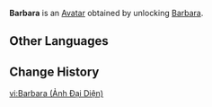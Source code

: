 {{About|the Avatar|the playable character|Barbara}}
{{Avatar Infobox
|title    = Barbara
|id       = 400
|image    = Barbara Avatar.png
|type     = Character
|features = Barbara
|obtain   = Unlock [[Barbara]]
}}
'''Barbara''' is an [[Avatar]] obtained by unlocking [[Barbara]].

==Other Languages==
{{Other Languages|Barbara}}

==Change History==
{{Change History|1.0}}

[[vi:Barbara (Ảnh Đại Diện)]]